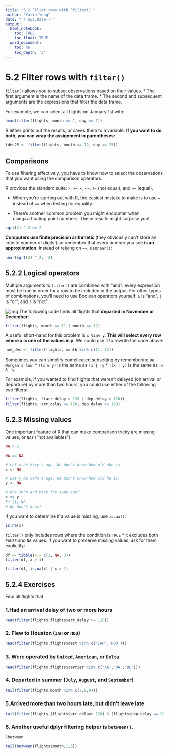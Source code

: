 ```yaml
---
title: "5.2 Filter rows with `filter()`"
author: "Yalin Yang"
date: "`r Sys.Date()`"
output:
  html_notebook:
    toc: TRUE
    toc_float: TRUE
  word_document:
    toc: no
    toc_depth: '3'
---
```


# 5.2 Filter rows with `filter()`

`filter()` allows you to subset observations based on their values.
* The first argument is the name of the data frame.
* The second and subsequent arguments are the expressions that filter the data frame. 

For example, we can select all flights on January 1st with:

```r
head(filter(flights, month == 1, day == 1))
```
R either prints out the results, or saves them to a variable. **If you want to do both, you can wrap the assignment in parentheses:**

```r
(dec25 <- filter(flights, month == 12, day == 25))
```

## Comparisons
To use filtering effectively, you have to know how to select the observations that you want using the comparison operators.

R provides the standard suite: `>`, `>=`, `<`, `<=`, `!=` (not equal), and `==` (equal).

* When you’re starting out with R, the easiest mistake to make is to use `=` instead of `==` when testing for equality. 

* There’s another common problem you might encounter when using` ==: `floating point numbers. These results might surprise you!

```r
sqrt(2) ^ 2 == 2
```

**Computers use finite precision arithmetic **(they obviously can’t store an infinite number of digits!) so remember that every number you see **is an approximation**. Instead of relying on `==`, use` near()`:

```r
near(sqrt(2) ^ 2,  2)
```

## 5.2.2 Logical operators

Multiple arguments to `filter()` are combined with “and”: every expression must be true in order for a row to be included in the output. For other types of combinations, you’ll need to use Boolean operators yourself: `&` is “and”, `|` is “or”, and `!` is “not”.

![img](https://d33wubrfki0l68.cloudfront.net/01f4b6d39d2be8269740a3ad7946faa79f7243cf/8369a/diagrams/transform-logical.png)
The following code finds all flights that **departed in November or December**:

```r
filter(flights, month == 11 | month == 12)
```

A useful short-hand for this problem is `x %in% y`. **This will select every row where x is one of the values in y**. We could use it to rewrite the code above:

```r
nov_dec <- filter(flights, month %in% c(11, 12))
```

Sometimes you can simplify complicated subsetting by remembering `De Morgan’s law`:
* `!(x & y)` is the same as `!x | !y`
* `!(x | y)` is the same as `!x & !y`

For example, if you wanted to find flights that weren’t delayed (on arrival or departure) by more than two hours, you could use either of the following two filters:

```r
filter(flights, !(arr_delay > 120 | dep_delay > 120))
filter(flights, arr_delay <= 120, dep_delay <= 120)
```

## 5.2.3 Missing values

One important feature of R that can make comparison tricky are missing values, or `NA`s (“not availables”). 

```r
NA > 5
```
```r
NA == NA
```

```r
# Let x be Mary's age. We don't know how old she is.
x <- NA

# Let y be John's age. We don't know how old he is.
y <- NA

# Are John and Mary the same age?
x == y
#> [1] NA
# We don't know!
```

If you want to determine if a value is missing, use `is.na()`:

```r
is.na(x)
```

`filter()` only includes rows where the condition is `TRUE`
*  it excludes both `FALSE` and `NA` values.
If you want to preserve missing values, ask for them explicitly:

```r
df <- tibble(x = c(1, NA, 3))
filter(df, x > 1)
```

```r
filter(df, is.na(x) | x > 1)
```

## 5.2.4 Exercises

Find all flights that

### 1.Had an arrival delay of two or more hours

```r
head(filter(flights,flights$arr_delay >= 120))
```

### 2. Flew to Houston (`IAH` or `HOU`)

```r
head(filter(flights,flights$dest %in% c('IAH','HOU')))
```

### 3. Were operated by `United`, `American`, or `Delta`

```r
head(filter(flights,flights$carrier %in% c('AA','UA','DL')))
```
### 4. Departed in summer (`July`, `August`, and `September`)

```r
tail(filter(flights,month %in% c(7,8,9)))
```

### 5.Arrived more than two hours late, but didn’t leave late

```r
tail(filter(flights,(flights$arr_delay> 120) & (flights$dep_delay == 0)))
```

### 6. Another useful dplyr filtering helper is `between()`. 

```r
?between
```

```r
tail(between(flights$month,1,3))
```

